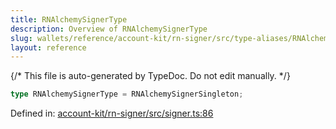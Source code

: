 ```yaml
---
title: RNAlchemySignerType
description: Overview of RNAlchemySignerType
slug: wallets/reference/account-kit/rn-signer/src/type-aliases/RNAlchemySignerType
layout: reference
---
```


{/* This file is auto-generated by TypeDoc. Do not edit manually. */}

```ts
type RNAlchemySignerType = RNAlchemySignerSingleton;
```

Defined in: [account-kit/rn-signer/src/signer.ts:86](https://github.com/alchemyplatform/aa-sdk/blob/9df5be8c23af4e472bcb503c17766b16da0ad87d/account-kit/rn-signer/src/signer.ts#L86)
